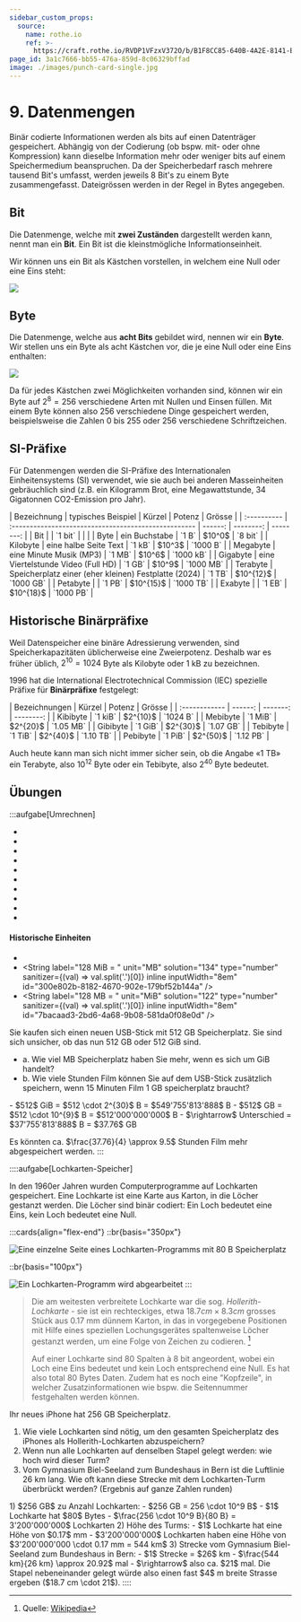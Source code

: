 ```yaml
---
sidebar_custom_props:
  source:
    name: rothe.io
    ref: >-
      https://craft.rothe.io/RVDP1VFzxV372O/b/B1F8CC85-640B-4A2E-8141-ECFB1BA6C1DC/1.3-%E2%80%94-Datenmengen
page_id: 3a1c7666-bb55-476a-859d-8c06329bffad
image: ./images/punch-card-single.jpg
---
```



# 9. Datenmengen

Binär codierte Informationen werden als bits auf einen Datenträger gespeichert. Abhängig von der Codierung (ob bspw. mit- oder ohne Kompression) kann dieselbe Information mehr oder weniger bits auf einem Speichermedium beanspruchen.
Da der Speicherbedarf rasch mehrere tausend Bit's umfasst, werden jeweils 8 Bit's zu einem Byte zusammengefasst. Dateigrössen werden in der Regel in Bytes angegeben.

## Bit

Die Datenmenge, welche mit **zwei Zuständen** dargestellt werden kann, nennt man ein __Bit__. Ein Bit ist die kleinstmögliche Informationseinheit.

Wir können uns ein Bit als Kästchen vorstellen, in welchem eine Null oder eine Eins steht:

![](./images/bit.png)

## Byte

Die Datenmenge, welche aus **acht Bits** gebildet wird, nennen wir ein **Byte**. Wir stellen uns ein Byte als acht Kästchen vor, die je eine Null oder eine Eins enthalten:

![](./images/byte.png)

Da für jedes Kästchen zwei Möglichkeiten vorhanden sind, können wir ein Byte auf $2^8=256$ verschiedene Arten mit Nullen und Einsen füllen. Mit einem Byte können also $256$ verschiedene Dinge gespeichert werden, beispielsweise die Zahlen $0$ bis $255$ oder $256$ verschiedene Schriftzeichen.

## SI-Präfixe

Für Datenmengen werden die SI-Präfixe des Internationalen Einheitensystems (SI) verwendet, wie sie auch bei anderen Masseinheiten gebräuchlich sind (z.B. ein Kilogramm Brot, eine Megawattstunde, 34 Gigatonnen CO2-Emission pro Jahr).

<div className="small-table center">
  | Bezeichnung | typisches Beispiel                                   |  Kürzel |    Potenz |    Grösse |
  | :---------- | :--------------------------------------------------- | ------: | --------: | --------: |
  | Bit         |                                                      | `1 bit` |           |           |
  | Byte        | ein Buchstabe                                        |   `1 B` |    $10^0$ |   `8 bit` |
  | Kilobyte    | eine halbe Seite Text                                |  `1 kB` |    $10^3$ |  `1000 B` |
  | Megabyte    | eine Minute Musik (MP3)                              |  `1 MB` |    $10^6$ | `1000 kB` |
  | Gigabyte    | eine Viertelstunde Video (Full HD)                   |  `1 GB` |    $10^9$ | `1000 MB` |
  | Terabyte    | Speicherplatz einer (eher kleinen) Festplatte (2024) |  `1 TB` | $10^{12}$ | `1000 GB` |
  | Petabyte    |                                                      |  `1 PB` | $10^{15}$ | `1000 TB` |
  | Exabyte     |                                                      |  `1 EB` | $10^{18}$ | `1000 PB` |
</div>

## Historische Binärpräfixe

Weil Datenspeicher eine binäre Adressierung verwenden, sind Speicherkapazitäten üblicherweise eine Zweierpotenz. Deshalb war es früher üblich, $2^{10}=1024$ Byte als Kilobyte oder 1 kB zu bezeichnen.

1996 hat die International Electrotechnical Commission (IEC) spezielle Präfixe für **Binärpräfixe** festgelegt:

<div className="small-table center">
  | Bezeichnungen |  Kürzel |   Potenz |    Grösse |
  | :------------ | ------: | -------: | --------: |
  | Kibibyte      | `1 kiB` | $2^{10}$ | `1024 B` |
  | Mebibyte      | `1 MiB` | $2^{20}$ | `1.05 MB` |
  | Gibibyte      | `1 GiB` | $2^{30}$ | `1.07 GB` |
  | Tebibyte      | `1 TiB` | $2^{40}$ | `1.10 TB` |
  | Pebibyte      | `1 PiB` | $2^{50}$ | `1.12 PB` |
</div>

Auch heute kann man sich nicht immer sicher sein, ob die Angabe «1 TB» ein Terabyte, also $10^{12}$ Byte oder ein Tebibyte, also $2^{40}$ Byte bedeutet.

## Übungen

:::aufgabe[Umrechnen]
<Answer type="state" id="39e43e79-fb1e-4005-9224-bc254ab12e95" />

- <String label="2.7 MB = " unit="kB" solution="2700" type="number" inline inputWidth="8em" id="f32ef94c-c3dd-40d5-96f3-eaf06f60681d" />
- <String label="4.5 GB = " unit="MB" solution="4500" type="number" inline inputWidth="8em" id="49fd7ab5-597d-4a28-90d9-dc6654ac2a07" />
- <String label="512 kB = " unit="B" solution="512000" type="number" inline inputWidth="8em" id="45fb5d1d-02f8-4987-9a18-5d5231ed5509" />
- <String label="1.2 TB = " unit="GB" solution="1200" type="number" inline inputWidth="8em" id="aac62484-636d-4698-ad3e-c9b0439aa439" />
- <String label="240 kB = " unit="MB" solution="0.24" type="number" inline inputWidth="8em" id="1e36e609-7cfe-4fb2-9657-0ff67da98725" />
- <String label="3.6 GB = " unit="kB" solution="3600000" type="number" inline inputWidth="8em" id="104588aa-27c0-41bd-b695-ea9bd5cb35de" />
- <String label="8.1 TB = " unit="MB" solution="8100000" type="number" inline inputWidth="8em" id="091560d1-f203-4a05-a570-0ed6aea72a46" />
- <String label="720 MB = " unit="TB" solution="0.00072" type="number" inline inputWidth="8em" id="d4f7187f-1e16-45d4-8932-1d3f88416c0f" />
- <String label="1536 kB = " unit="MB" solution="1.536" type="number" inline inputWidth="8em" id="cefcff07-232f-40c8-bca0-1fbae68ac112" />
- <String label="0.35 GB = " unit="kB" solution="350000" type="number" inline inputWidth="8em" id="de76b342-2f5a-446a-bc3a-d9d98a24ad6f" />

#### Historische Einheiten

- <String label="7 kiB = " unit="B" solution="7168" type="number" inline inputWidth="8em" id="db7d3e43-4f37-40da-83a2-0f2d2af21582" />
- <String label="128 MiB = " unit="MB" solution="134" type="number" sanitizer={(val) => val.split('.')[0]} inline inputWidth="8em" id="300e802b-8182-4670-902e-179bf52b144a" />
- <String label="128 MB = " unit="MiB" solution="122" type="number" sanitizer={(val) => val.split('.')[0]} inline inputWidth="8em" id="7bacaad3-2bd6-4a68-9b08-581da0f08e0d" />

Sie kaufen sich einen neuen USB-Stick mit $512$ GB Speicherplatz. Sie sind sich unsicher, ob das nun $512$ GB oder $512$ GiB sind.

- a. Wie viel MB Speicherplatz haben Sie mehr, wenn es sich um GiB handelt?
- b. Wie viele Stunden Film können Sie auf dem USB-Stick zusätzlich speichern, wenn 15 Minuten Film $1$ GB speicherplatz braucht?

<Answer type="text" id="0229a7d9-930d-4734-aaff-6d9d7a44c6e0" />

<Solution id="328f8924-357e-40b6-a90e-dcca11cedfcb">
  - $512$ GiB = $512 \cdot 2^{30}$ B = $549'755'813'888$ B
  - $512$ GB = $512 \cdot 10^{9}$ B =  $512'000'000'000$ B
  - $\rightarrow$ Unterschied = $37'755'813'888$ B = $37.76$ GB

  Es könnten ca. $\frac{37.76}{4} \approx 9.5$ Stunden Film mehr abgespeichert werden.
</Solution>
:::

::::aufgabe[Lochkarten-Speicher]
<Answer type="state" id="a3ea1ed8-8ef8-42f0-a702-a22e06084015" />

In den 1960er Jahren wurden Computerprogramme auf Lochkarten gespeichert. Eine Lochkarte ist eine Karte aus Karton, in die Löcher gestanzt werden. Die Löcher sind binär codiert: Ein Loch bedeutet eine Eins, kein Loch bedeutet eine Null.

:::cards{align="flex-end"}
::br{basis="350px"}

![Eine einzelne Seite eines Lochkarten-Programms mit $80$ B Speicherplatz](./images/punch-card-single.jpg)

::br{basis="100px"}

![Ein Lochkarten-Programm wird abgearbeitet](./images/punch-card-processing.jpg)
:::

> Die am weitesten verbreitete Lochkarte war die sog. *Hollerith-Lochkarte* - sie ist ein rechteckiges, etwa $18.7 cm \times 8.3 cm$ grosses Stück aus $0.17$ mm dünnem Karton, in das in vorgegebene Positionen mit Hilfe eines speziellen Lochungsgerätes spaltenweise Löcher gestanzt werden, um eine Folge von Zeichen zu codieren. [^1]
>
> Auf einer Lochkarte sind $80$ Spalten à $8$ bit angeordent, wobei ein Loch eine Eins bedeutet und kein Loch entsprechend eine Null. Es hat also total $80$ Bytes Daten. Zudem hat es noch eine "Kopfzeile", in welcher Zusatzinformationen wie bspw. die Seitennummer festgehalten werden können.

Ihr neues iPhone hat $256$ GB Speicherplatz.

1. Wie viele Lochkarten sind nötig, um den gesamten Speicherplatz des iPhones als Hollerith-Lochkarten abzuspeichern?
   <String label="Anzahl Lochkarten" solution="3200000000" type="number" id="baf72a29-9548-4217-99f0-c58728d0c8df" />
2. Wenn nun alle Lochkarten auf denselben Stapel gelegt werden: wie hoch wird dieser Turm?
   <String label="Höhe des Turms" solution="544" type="number" unit="km" id="80567cb1-52ea-4a75-9283-a2802e76e76e" />
3. Vom Gymnasium Biel-Seeland zum Bundeshaus in Bern ist die Luftlinie $26$ km lang. Wie oft kann diese Strecke mit dem Lochkarten-Turm überbrückt werden? (Ergebnis auf ganze Zahlen runden)
   <String solution="21" unit="mal nach Bern" type="number" id="4755fd92-c343-4bca-a20b-811797dfaf80" />

<Solution id="c95f0357-79b8-4c1c-96fe-5aee143b2ee4">
  1) $256 GB$ zu Anzahl Lochkarten:
     - $256 GB = 256 \cdot 10^9 B$
     - $1$ Lochkarte hat $80$ Bytes
     - $\frac{256 \cdot 10^9 B}{80 B} = 3'200'000'000$ Lochkarten
  2) Höhe des Turms:
     - $1$ Lochkarte hat eine Höhe von $0.17$ mm
     - $3'200'000'000$ Lochkarten haben eine Höhe von $3'200'000'000 \cdot 0.17 mm = 544 km$
  3) Strecke vom Gymnasium Biel-Seeland zum Bundeshaus in Bern:
     - $1$ Strecke = $26$ km
     - $\frac{544 km}{26 km} \approx 20.92$ mal
     - $\rightarrow$ also ca. $21$ mal. Die Stapel nebeneinander gelegt würde also einen fast $4$ m breite Strasse ergeben ($18.7 cm \cdot 21$).
</Solution>
::::

[^1]: Quelle: [Wikipedia](https://de.wikipedia.org/wiki/Lochkarte)
